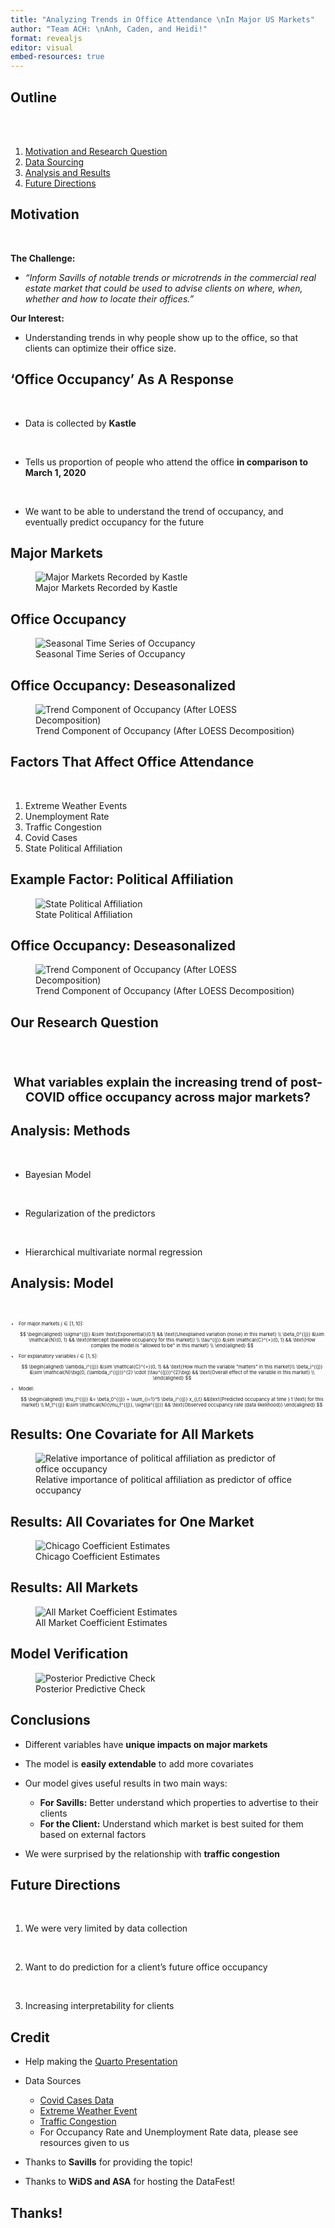 ```yaml
---
title: "Analyzing Trends in Office Attendance \nIn Major US Markets"
author: "Team ACH: \nAnh, Caden, and Heidi!"
format: revealjs
editor: visual
embed-resources: true
---
```


## Outline
<br>
<br>

1. [Motivation and Research Question](#motivation)
2. [Data Sourcing](#factors-that-may-affect-office-attendance)
3. [Analysis and Results](#analysis-:-method)
4. [Future Directions](#future-directions)

## Motivation

<br> 

**The Challenge:** 

  * *"Inform Savills of notable trends or microtrends in the commercial real estate market that could be used to advise clients on where, when, whether and how to locate their offices."*


**Our Interest:** 

  * Understanding trends in why people show up to the office, so that clients can optimize their office size.

## 'Office Occupancy' As A Response

<br>

- Data is collected by **Kastle**

<br>

- Tells us proportion of people who attend the office **in comparison to March 1, 2020**

<br>

- We want to be able to understand the trend of occupancy, and eventually predict occupancy for the future

## Major Markets

![Major Markets Recorded by Kastle](../outputs/city_map.png){#fig-city-map fig-align="center"}

## Office Occupancy

![Seasonal Time Series of Occupancy](../outputs/seasonal_occupancy.png){#fig-occupancy fig-align="center"}

## Office Occupancy: Deseasonalized

![Trend Component of Occupancy (After LOESS Decomposition)](../outputs/deseasonalized_occupancy.png){#fig-deseasonalized fig-align="center"}

## Factors That Affect Office Attendance

<br>

1. Extreme Weather Events
2. Unemployment Rate
3. Traffic Congestion
4. Covid Cases
5. State Political Affiliation


## Example Factor: Political Affiliation

![State Political Affiliation](../outputs/political_map.png){#fig-politics fig-align="center"}

## Office Occupancy: Deseasonalized

![Trend Component of Occupancy (After LOESS Decomposition)](../outputs/deseasonalized_occupancy.png){#fig-deseasonalized fig-align="center"}


## Our Research Question 

<br>
<br>
<div style="text-align: center; font-size: 1.4em; font-weight: bold;">
What variables explain the increasing trend of post-COVID office occupancy across major markets?
</div>

## Analysis: Methods

<br>

- Bayesian Model

<br>

- Regularization of the predictors

<br>

- Hierarchical multivariate normal regression

## Analysis: Model


<br>

<div style="font-size: 0.55em;">
::: {.incremental}
* For major markets $j \in [1, 10]:$
$$
\begin{aligned}
\sigma^{(j)} &\sim \text{Exponential}(0.1) 
    && \text{Unexplained variation (noise) in this market} \\
\beta_0^{(j)} &\sim \mathcal{N}(0, 1) 
    && \text{Intercept (baseline occupancy for this market)} \\
\tau^{(j)} &\sim \mathcal{C}^{+}(0, 1) 
     && \text{How complex the model is "allowed to be" in this market} \\
\end{aligned}
$$

* For explanatory variables $i \in [1, 5]:$
$$
\begin{aligned}
\lambda_i^{(j)} &\sim \mathcal{C}^{+}(0, 1) 
     && \text{How much the variable "matters" in this market}\\
\beta_i^{(j)} &\sim \mathcal{N}\big(0, (\lambda_i^{(j)})^{2} \cdot (\tau^{(j)})^{2}\big) 
    && \text{Overall effect of the variable in this market} \\
\end{aligned}
$$
* Model: 
$$
\begin{aligned}
\mu_t^{(j)} &= \beta_0^{(j)} + \sum_{i=1}^5 \beta_i^{(j)} x_{i,t} 
    &&\text{Predicted occupancy at time } t \text{ for this market} \\
M_t^{(j)} &\sim \mathcal{N}(\mu_t^{(j)}, \sigma^{(j)}) 
    && \text{Observed occupancy rate (data likelihood)}
\end{aligned}
$$
:::
</div>

## Results: One Covariate for All Markets

![Relative importance of political affiliation as predictor of office occupancy](../outputs/median_shrinkage.png){#fig-median fig-align="center"}



## Results: All Covariates for One Market


![Chicago Coefficient Estimates](../outputs/posterior_chicago.png){#fig-chicago fig-align="center"}

## Results: All Markets

![All Market Coefficient Estimates](../outputs/posterior_grid.png){#fig-estimates fig-align="center"}

## Model Verification

![Posterior Predictive Check](../outputs/posterior_check_chicago.png){#fig-posterior fig-align="center"}

## Conclusions

* Different variables have **unique impacts on major markets**

* The model is **easily extendable** to add more covariates

* Our model gives useful results in two main ways:
  * **For Savills:** Better understand which properties to advertise to their clients
  * **For the Client:** Understand which market is best suited for them based on external factors

* We were surprised by the relationship with **traffic congestion**

## Future Directions

<br>

1. We were very limited by data collection

<br>

2. Want to do prediction for a client's future office occupancy

<br>

3. Increasing interpretability for clients

## Credit

* Help making the [Quarto Presentation](https://quarto.org/docs/presentations/)

* Data Sources
  * [Covid Cases Data](https://usafacts.org/visualizations/coronavirus-covid-19-spread-map/)
  * [Extreme Weather Event](https://www.ncdc.noaa.gov/stormevents/)
  * [Traffic Congestion](https://grok.com/share/bGVnYWN5_4367bb2c-71a2-4443-92f3-cf90b150b7cf)
  * For Occupancy Rate and Unemployment Rate data, please see resources given to us

* Thanks to **Savills** for providing the topic!

* Thanks to **WiDS and ASA** for hosting the DataFest!

## Thanks! {.center}
